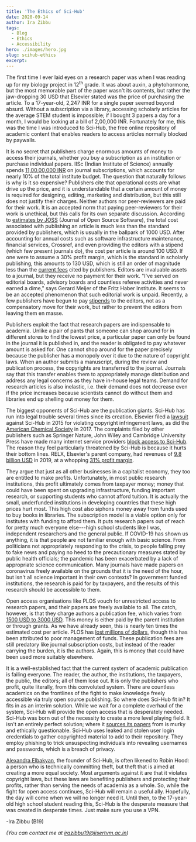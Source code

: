 ```yaml
---
title: 'The Ethics of Sci-Hub'
date: 2020-09-14
author: Ira Zibbu
tags:
  - Blog
  - Ethics
  - Accessibility
hero: ./images/hero.jpg
slug: scihub-ethics
excerpt:
---
```


The first time I ever laid eyes on a research paper was when I was reading up for my biology project in 12<sup>th</sup> grade. It was about auxin, a phytohormone, but the most memorable part of the paper wasn't its contents, but rather the jaw-dropping 30 USD that Elsevier stated was the price of purchasing the article. To a 17-year-old, 2,247 INR for a single paper seemed beyond absurd. Without a subscription via a library, accessing scholarly articles for the average STEM student is impossible; if I bought 3 papers a day for a month, I would be looking at a bill of 2,00,000 INR. Fortunately for me, this was the time I was introduced to Sci-Hub, the free online repository of academic content that enables readers to access articles normally blocked by paywalls.

It is no secret that publishers charge enormous amounts of money to access their journals, whether you buy a subscription as an institution or purchase individual papers. IISc (Indian Institute of Science) annually spends [11,00,00,000 INR][1] on journal subscriptions, which accounts for nearly 10% of the total institute budget. The question that naturally follows is why is it so expensive? Publishers cite that operational costs are what drive up the price, and it is understandable that a certain amount of money is required for designing, editing, marketing and distribution, but this still does not justify their charges. Neither authors nor peer-reviewers are paid for their work. It is an accepted norm that paying peer-reviewers for their work is unethical, but this calls for its own separate discussion. According to [estimates by JOSS][2] (Journal of Open Source Software), the total cost associated with publishing an article is much less than the standard provided by publishers, which is usually in the ballpark of 1000 USD. After accounting for annual costs such as software infrastructure maintenance, financial services, Crossref, and even providing the editors with a stipend (which few present journals do), the cost per article is around 100 USD. If one were to assume a 30% profit margin, which is the standard in scholarly publishing, this amounts to 130 USD, which is still an order of magnitude less than the [current fees][3] cited by publishers. Editors are invaluable assets to a journal, but they receive no payment for their work. "I've served on editorial boards, advisory boards and countless referee activities and never earned a dime," says Gerard Meijer of the Fritz Haber Institute. It seems to be an accepted phenomenon that such editorial work is unpaid. Recently, a few publishers have begun to pay [stipends][4] to the editors, not as a compensatory move for their work, but rather to prevent the editors from leaving them en masse.

Publishers exploit the fact that research papers are indispensable to academia. Unlike a pair of pants that someone can shop around for in different stores to find the lowest price, a particular paper can only be found in the journal it is published in, and the reader is obligated to pay whatever amount is asked for. One cannot shop around for the paper precisely because the publisher has a monopoly over it due to the nature of copyright laws. When an author submits a manuscript, during the review and publication process, the copyrights are transferred to the journal. Journals say that this transfer enables them to appropriately manage distribution and address any legal concerns as they have in-house legal teams. Demand for research articles is also inelastic, i.e. their demand does not decrease even if the price increases because scientists cannot do without them and libraries end up shelling out money for them.

The biggest opponents of Sci-Hub are the publication giants. Sci-Hub has run into legal trouble several times since its creation. Elsevier filed a [lawsuit][5] against Sci-Hub in 2015 for violating copyright infringement laws, as did the [American Chemical Society][6] in 2017. The complaints filed by other publishers such as Springer Nature, John Wiley and Cambridge University Press have made many internet service providers [block access to Sci-Hub][7]. The reason they feel particularly threatened by Sci-Hub is because it hurts their bottom lines. RELX, Elsevier's parent company, had revenues of [9.8 billion USD][8] in 2019, at a whopping [31% profit margin][9].

They argue that just as all other businesses in a capitalist economy, they too are entitled to make profits. Unfortunately, in most public research institutions, this profit ultimately comes from taxpayer money; money that could have been spent on upgrading infrastructure, funding important research, or supporting students who cannot afford tuition. It is actually the small, underfunded institutions in developing countries that these high prices hurt most. This high cost also siphons money away from funds used to buy books in libraries. The subscription model is a viable option only for institutes with funding to afford them. It puts research papers out of reach for pretty much everyone else---high school students like I was, independent researchers and the general public. If COVID-19 has shown us anything, it is that people are not familiar enough with basic science. From politicians not appropriately responding to the crisis, to people falling prey to fake news and paying no heed to the precautionary measures stated by public health officials; the pandemic has been exacerbated by a lack of appropriate science communication. Many journals have made papers on coronavirus freely available on the grounds that it is the need of the hour, but isn't all science important in their own contexts? In government funded institutions, the research is paid for by taxpayers, and the results of this research should be accessible to them.

Open access organisations like PLOS vouch for unrestricted access to research papers, and their papers are freely available to all. The catch, however, is that they charge authors a publication fee, which varies from [1500 USD to 3000 USD][10]. This money is either paid by the parent institution or through grants. As we have already seen, this is nearly ten times the estimated cost per article. PLOS has [lost millions of dollars][11], though this has been attributed to poor management of funds. These publication fees are still predatory like journal subscription costs, but instead of the reader carrying the burden, it is the authors. Again, this is money that could have been used more suitably elsewhere.

It is a well-established fact that the current system of academic publication is failing everyone. The reader, the author, the institutions, the taxpayers, the public, the editors; all of them lose out. It is only the publishers who profit, quite literally, from this convoluted system. There are countless academics on the frontlines of the fight to make knowledge freely accessible via truly open source publishing. So where does Sci-Hub fit in? It fits in as an interim solution. While we wait for a complete overhaul of the system, Sci-Hub will provide the open access that is desperately needed. Sci-Hub was born out of the necessity to create a more level playing field. It isn't an entirely perfect solution; where it [sources its papers][12] from is murky and ethically questionable. Sci-Hub uses leaked and stolen user login credentials to gather copyrighted material to add to their repository. They employ phishing to trick unsuspecting individuals into revealing usernames and passwords, which is a breach of privacy.

[Alexandra Elbakyan][13], the founder of Sci-Hub, is often likened to Robin Hood: a person who is technically committing theft, but theft that is aimed at creating a more equal society. Most arguments against it are that it violates copyright laws, but these laws are benefiting publishers and protecting their profits, rather than serving the needs of academia as a whole. So, while the fight for open access continues, Sci-Hub will remain a useful ally. Hopefully, the day will come when we will no longer need it. Until then, to the 17-year-old high school student reading this, Sci-Hub is the desperate measure that was created in desperate times. Just make sure you use a VPN.

-Ira Zibbu (B19)

*(You can contact me at irazibbu19@iisertvm.ac.in)*

  [1]: https://web.archive.org/web/20120219141034/http://www.library.iisc.ernet.in/about.aspx
  [2]: https://blog.joss.theoj.org/2019/06/cost-models-for-running-an-online-open-journal
  [3]: https://onlinelibrary.wiley.com/doi/pdf/10.1087/174148507X183551
  [4]: https://www.scienceguide.nl/2019/04/so-what-about-editor-compensation/
  [5]: https://www.gizmodo.com.au/2015/06/academic-publishing-giant-fights-to-keep-science-paywalled/
  [6]: https://www.google.com/url?q=https://www.insidehighered.com/quicktakes/2017/09/06/american-chemical-society-moves-block-access-sci-hub&sa=D&ust=1600018107291000&usg=AFQjCNHW3_j48G3XpuTJG-lrk_fFSwAD2g
  [7]: https://www.google.com/url?q=https://thewire.in/the-sciences/elsevier-forces-isp-to-block-access-to-sci-hub-isp-blocks-elsevier-as-well&sa=D&ust=1600018243095000&usg=AFQjCNHauAMZ09O29ofvpi35a02moHIUaQ
  [8]: https://libraries.mit.edu/scholarly/publishing/elsevier-fact-sheet/#:~:text=RELX%2C%20the%20parent%20company%20of,margins%20at%2031.3%25%20for%202018
  [9]: https://www.relx.com/~/media/Files/R/RELX-Group/documents/reports/annual-reports/2019-annual-report.pdf
  [10]: https://plos.org/publish/fees/
  [11]: https://scholarlykitchen.sspnet.org/2019/11/22/is-plos-running-out-of-time/
  [12]: https://crln.acrl.org/index.php/crlnews/article/view/9457/10701
  [13]: https://en.wikipedia.org/wiki/Alexandra_Elbakyan
